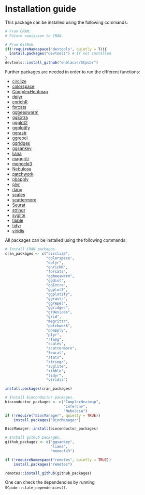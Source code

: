 # Installation guide {-}

This package can be installed using the following commands:
```r
# From CRAN:
# Future sumission to CRAN.

# From GitHub.
if(!requireNamespace("devtools", quietly = T)){
  install.packages("devtools") # If not installed.
}
devtools::install_github("enblacar/SCpubr")

```


Further packages are needed in order to run the different functions:

- [circlize](https://jokergoo.github.io/circlize_book/book/)
- [colorspace](https://cran.r-project.org/web/packages/colorspace/vignettes/colorspace.html)
- [ComplexHeatmap](https://bioconductor.org/packages/release/bioc/html/ComplexHeatmap.html)
- [dplyr](https://dplyr.tidyverse.org/)
- [enrichR](https://cran.r-project.org/web/packages/enrichR/vignettes/enrichR.html)
- [forcats](https://forcats.tidyverse.org/index.html)
- [ggbeeswarm](https://cran.r-project.org/web/packages/ggbeeswarm/index.html)
- [ggExtra](https://cran.r-project.org/web/packages/ggExtra/vignettes/ggExtra.html)
- [ggplot2](https://ggplot2.tidyverse.org/)
- [ggplotify](https://cran.r-project.org/web/packages/ggplotify/index.html/)
- [ggrastr](https://cran.r-project.org/web/packages/ggrastr/vignettes/Raster_geoms.html)
- [ggrepel](https://cran.r-project.org/web/packages/ggrepel/vignettes/ggrepel.html)
- [ggridges](https://cran.r-project.org/web/packages/ggridges/vignettes/introduction.html)
- [ggsankey](https://github.com/davidsjoberg/ggsankey)
- [liana](https://github.com/saezlab/liana)
- [maggritr](https://cran.r-project.org/web/packages/magrittr/vignettes/magrittr.html)
- [monocle3](https://cole-trapnell-lab.github.io/monocle3/)
- [Nebulosa](http://bioconductor.org/packages/release/bioc/html/Nebulosa.html)
- [patchwork](https://patchwork.data-imaginist.com/)
- [pbapply](https://cran.rstudio.com/web/packages/pbapply/index.html)
- [plyr](https://cran.r-project.org/web/packages/plyr/index.html)
- [rlang](https://cran.r-project.org/web/packages/rlang/index.html)
- [scales](https://cran.r-project.org/web/packages/scales/index.html)
- [scattermore](https://cran.rstudio.com/web/packages/scattermore/index.html)
- [Seurat](https://satijalab.org/seurat/index.html)
- [stringr](https://cran.r-project.org/web/packages/stringr/index.html)
- [svglite](https://cran.r-project.org/web/packages/svglite/index.html)
- [tibble](https://tibble.tidyverse.org/)
- [tidyr](https://tidyr.tidyverse.org/)
- [viridis](https://cran.r-project.org/web/packages/viridis/index.html)


All packages can be installed using the following commands:

```r
# Install CRAN packages.
cran_packages <- c("circlize",
                   "colorspace",
                   "dplyr",
                   "enrichR",
                   "forcats",
                   "ggbeeswarm",
                   "ggdist",
                   "ggExtra",
                   "ggplot2",
                   "ggplotify",
                   "ggrastr",
                   "ggrepel",
                   "ggridges",
                   "grDevices",
                   "grid",
                   "magrittr",
                   "patchwork",
                   "pbapply",
                   "plyr",
                   "rlang",
                   "scales",
                   "scattermore",
                   "Seurat",
                   "stats",
                   "stringr",
                   "svglite",
                   "tibble",
                   "tidyr",
                   "viridis")

install.packages(cran_packages)

# Install bioconductor packages.
bioconductor_packages <- c("ComplexHeatmap",
                           "infercnv",
                           "Nebulosa")
if (!require("BiocManager", quietly = TRUE))
    install.packages("BiocManager")

BiocManager::install(bioconductor_packages)

# Install github packages.
github_packages <- c("ggsankey",
                     "liana",
                     "monocle3")

if (!requireNamespace("remotes", quietly = TRUE))
    install.packages("remotes")

remotes::install_github(github_packages)
```

One can check the dependencies by running `SCpubr::state_dependencies()`.

